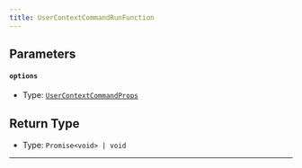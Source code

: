 ```yaml
---
title: UserContextCommandRunFunction
---
```


## Parameters

#### `options`

- Type: [`UserContextCommandProps`](docs/interfaces/usercontextcommandprops)

## Return Type

- Type: `Promise<void> | void`
---